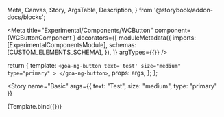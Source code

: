   Meta,
  Canvas,
  Story,
  ArgsTable,
  Description,
} from '@storybook/addon-docs/blocks';

<Meta
  title="Experimental/Components/WCButton"
  component={WCButtonComponent }
  decorators={[
    moduleMetadata({
      imports: [ExperimentalComponentsModule],
      schemas: [CUSTOM_ELEMENTS_SCHEMA],
    }),
  ]}
  argTypes={{}}
/>

  return {
    template: `<goa-ng-button text='test' size="medium" type="primary" > </goa-ng-button>`,
    props: args,
  };
};

<Story
  name="Basic"
  args={{
    text: "Test",
    size: "medium",
    type: "primary"
  }}
>
  {Template.bind({})}
</Story>